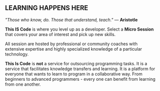 
## LEARNING HAPPENS HERE

<PageDescription>


_"Those who know, do. Those that understand, teach."_ ― **Aristotle**


**This IS Code** is where you level up as a developer. Select a **Micro Session** that covers your area of interest and pick up new skills. 

All session are hosted by professional or community coaches with extensive expertise and highly specialized knowledge of a particular technology. 

**This Is Code** is **not** a service for outsourcing programming tasks. It is a service that facilitates knowledge transfers and learning.
It is a platform for everyone that wants to learn to program in a collaborative way. From beginners to advanced programmers - every one can 
benefit from learning from one another. 

</PageDescription>

<Courses />